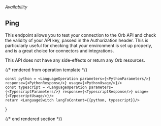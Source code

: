 ###### *Availability*

## Ping

This endpoint allows you to test your connection to the Orb API and check the validity of your API key, passed in
the Authorization header. This is particularly useful for checking that your environment is set up properly, and is
a great choice for connectors and integrations.

This API does not have any side-effects or return any Orb resources.

{/* rendered from operation template */}


    const python = <LanguageOperation parameters={<PythonParameters/>} response={<PythonResponse/>} usage={<PythonUsage/>}/>
    const typescript = <LanguageOperation parameters={<TypescriptParameters/>} response={<TypescriptResponse/>} usage={<TypescriptUsage/>}/>
    return <LanguageSwitch langToContent={{python, typescript}}/>
}

<Operation />

{/* end rendered section */}

